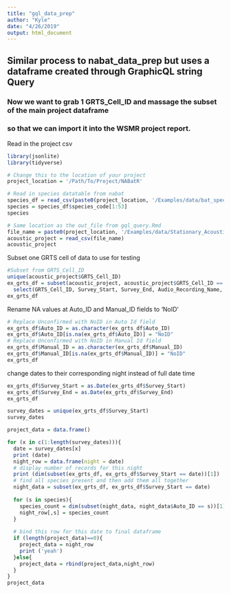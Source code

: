 ```yaml
---
title: "gql_data_prep"
author: "Kyle"
date: "4/26/2019"
output: html_document
---
```


## Similar process to nabat_data_prep but uses a dataframe created through GraphicQL string Query


### Now we want to grab 1 GRTS_Cell_ID and massage the subset of the main project dataframe
###   so that we can import it into the WSMR project report.

Read in the project csv
```r
library(jsonlite)
library(tidyverse)

# Change this to the location of your project
project_location = '/Path/To/Project/NABatR'

# Read in species datatable from nabat
species_df = read_csv(paste0(project_location, '/Examples/data/bat_species_table.csv'))
species = species_df$species_code[1:53]
species

# Same location as the out_file from gql_query.Rmd
file_name = paste0(project_location, '/Examples/data/Stationary_Acoustic.csv')
acoustic_project = read_csv(file_name)
acoustic_project
```

Subset one GRTS cell of data to use for testing
```r
#Subset from GRTS_Cell_ID
unique(acoustic_project$GRTS_Cell_ID)
ex_grts_df = subset(acoustic_project, acoustic_project$GRTS_Cell_ID == 2493) %>%
  select(GRTS_Cell_ID, Survey_Start, Survey_End, Audio_Recording_Name, Auto_ID, Manual_ID)
ex_grts_df
```

Rename NA values at Auto_ID and Manual_ID fields to 'NoID'
```r
# Replace Unconfirmed with NoID in Auto Id field
ex_grts_df$Auto_ID = as.character(ex_grts_df$Auto_ID)
ex_grts_df$Auto_ID[is.na(ex_grts_df$Auto_ID)] = "NoID"
# Replace Unconfirmed with NoID in Manual Id field
ex_grts_df$Manual_ID = as.character(ex_grts_df$Manual_ID)
ex_grts_df$Manual_ID[is.na(ex_grts_df$Manual_ID)] = "NoID"
ex_grts_df
```

change dates to their corresponding night instead of full date time

```r
ex_grts_df$Survey_Start = as.Date(ex_grts_df$Survey_Start)
ex_grts_df$Survey_End = as.Date(ex_grts_df$Survey_End)
ex_grts_df
```

```r
survey_dates = unique(ex_grts_df$Survey_Start)
survey_dates
```

```r
project_data = data.frame()

for (x in c(1:length(survey_dates))){
  date = survey_dates[x]
  print (date)
  night_row = data.frame(night = date)
  # display number of records for this night
  print (dim(subset(ex_grts_df, ex_grts_df$Survey_Start == date))[1])
  # find all species present and then add them all together
  night_data = subset(ex_grts_df, ex_grts_df$Survey_Start == date)
  
  for (s in species){
    species_count = dim(subset(night_data, night_data$Auto_ID == s))[1]
    night_row[,s] = species_count
  }
  
  # bind this row for this date to final dataframe
  if (length(project_data)==0){
    project_data = night_row
    print ('yeah')
  }else{
    project_data = rbind(project_data,night_row)
  }
}
project_data
```


